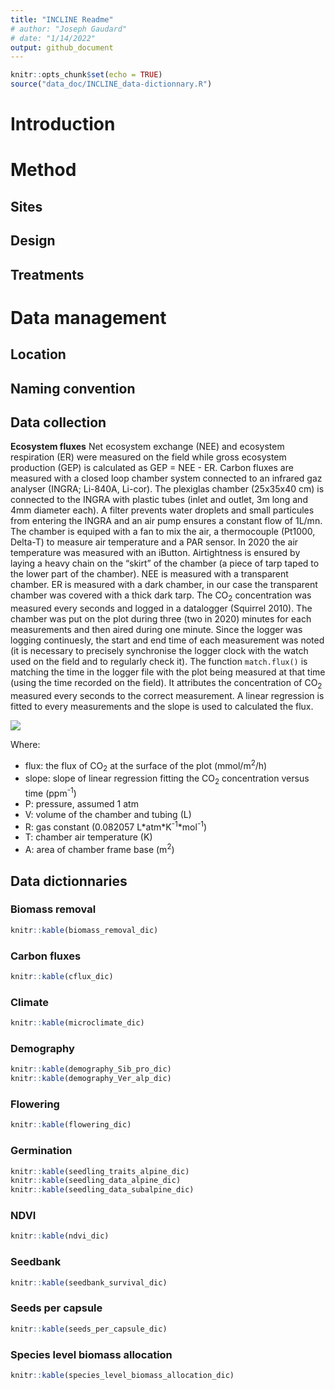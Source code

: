 ```yaml
---
title: "INCLINE Readme"
# author: "Joseph Gaudard"
# date: "1/14/2022"
output: github_document
---
```


```r
knitr::opts_chunk$set(echo = TRUE)
source("data_doc/INCLINE_data-dictionnary.R")
```

# Introduction

# Method

## Sites

## Design

## Treatments

# Data management

## Location

## Naming convention

## Data collection

**Ecosystem fluxes** Net ecosystem exchange (NEE) and ecosystem respiration (ER) were measured on the field while gross ecosystem production (GEP) is calculated as GEP = NEE - ER.
Carbon fluxes are measured with a closed loop chamber system connected to an infrared gaz analyser (INGRA; Li-840A, Li-cor).
The plexiglas chamber (25x35x40 cm) is connected to the INGRA with plastic tubes (inlet and outlet, 3m long and 4mm diameter each).
A filter prevents water droplets and small particules from entering the INGRA and an air pump ensures a constant flow of 1L/mn.
The chamber is equiped with a fan to mix the air, a thermocouple (Pt1000, Delta-T) to measure air temperature and a PAR sensor.
In 2020 the air temperature was measured with an iButton.
Airtightness is ensured by laying a heavy chain on the "skirt" of the chamber (a piece of tarp taped to the lower part of the chamber).
NEE is measured with a transparent chamber.
ER is measured with a dark chamber, in our case the transparent chamber was covered with a thick dark tarp.
The CO~2~ concentration was measured every seconds and logged in a datalogger (Squirrel 2010).
The chamber was put on the plot during three (two in 2020) minutes for each measurements and then aired during one minute.
Since the logger was logging continuesly, the start and end time of each measurement was noted (it is necessary to precisely synchronise the logger clock with the watch used on the field and to regularly check it).
The function `match.flux()` is matching the time in the logger file with the plot being measured at that time (using the time recorded on the field).
It attributes the concentration of CO~2~ measured every seconds to the correct measurement.
A linear regression is fitted to every measurements and the slope is used to calculated the flux.
<!-- This is the code to keep in case we want to extract a pdf -->
<!-- $$ -->
<!--  \text{flux}=\text{slope}\times \frac{P\times V}{R\times T\times A} -->
<!-- $$ -->
<!-- - flux: the flux of CO~2~ at the surface of the plot ($mmol/m^2/h$) -->
<!-- - slope: slope of linear regression fitting the CO~2~ concentration versus time ($ppm^{-1}$) -->
<!-- - $P$: pressure, assumed 1 atm -->
<!-- - $V$: volume of the chamber and tubing ($L$) -->
<!-- - $R$: gas constant ($0.082057\ L*atm*K^{-1}*mol^{-1}$) -->
<!-- - $T$: chamber air temperature ($K$) -->
<!-- - $A$: area of chamber frame base ($m^2$) -->

<img src="https://render.githubusercontent.com/render/math?math=flux=slope\times \frac{P\times V}{R\times T\times A}">

Where:

- flux: the flux of CO~2~ at the surface of the plot (mmol/m^2^/h)
- slope: slope of linear regression fitting the CO~2~ concentration versus time (ppm^-1^)
- P: pressure, assumed 1 atm
- V: volume of the chamber and tubing (L)
- R: gas constant (0.082057 L\*atm\*K^-1^\*mol^-1^)
- T: chamber air temperature (K)
- A: area of chamber frame base (m^2^)

## Data dictionnaries

### Biomass removal
```r
knitr::kable(biomass_removal_dic)
```

### Carbon fluxes
```r
knitr::kable(cflux_dic)
```

### Climate
```r
knitr::kable(microclimate_dic)
```

### Demography
```r
knitr::kable(demography_Sib_pro_dic)
knitr::kable(demography_Ver_alp_dic)
```

### Flowering
```r
knitr::kable(flowering_dic)
```

### Germination
```r
knitr::kable(seedling_traits_alpine_dic)
knitr::kable(seedling_data_alpine_dic)
knitr::kable(seedling_data_subalpine_dic)
```

### NDVI
```r
knitr::kable(ndvi_dic)
```

### Seedbank
```r
knitr::kable(seedbank_survival_dic)
```



### Seeds per capsule
```r
knitr::kable(seeds_per_capsule_dic)
```

### Species level biomass allocation
```r
knitr::kable(species_level_biomass_allocation_dic)
```


<!-- ### -->
<!-- ```{r, echo=FALSE} -->
<!-- knitr::kable() -->
<!-- ``` -->

<!-- ### -->
<!-- ```{r, echo=FALSE} -->
<!-- knitr::kable() -->
<!-- ``` -->

<!-- ### -->
<!-- ```{r, echo=FALSE} -->
<!-- knitr::kable() -->
<!-- ``` -->

<!-- ### -->
<!-- ```{r, echo=FALSE} -->
<!-- knitr::kable() -->
<!-- ``` -->

<!-- ### -->
<!-- ```{r, echo=FALSE} -->
<!-- knitr::kable() -->
<!-- ``` -->